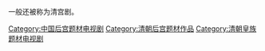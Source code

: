 一般还被称为清宫剧。
[[Category:中国后宫题材电视剧|Category:中国后宫题材电视剧]]
[[Category:清朝后宫题材作品|Category:清朝后宫题材作品]]
[[Category:清朝皇族题材电视剧|Category:清朝皇族题材电视剧]]